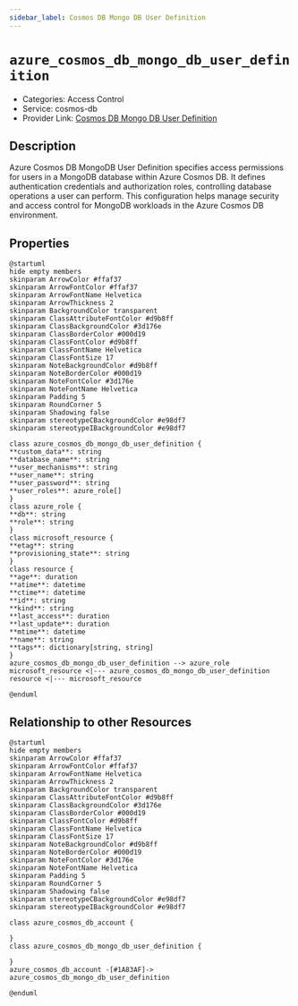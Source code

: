 ```yaml
---
sidebar_label: Cosmos DB Mongo DB User Definition
---
```


# `azure_cosmos_db_mongo_db_user_definition`

- Categories: Access Control
- Service: cosmos-db
- Provider Link: [Cosmos DB Mongo DB User Definition](https://learn.microsoft.com/en-us/azure/cosmos-db/mongodb/)

## Description
Azure Cosmos DB MongoDB User Definition specifies access permissions for users in a MongoDB database within Azure Cosmos DB. It defines authentication credentials and authorization roles, controlling database operations a user can perform. This configuration helps manage security and access control for MongoDB workloads in the Azure Cosmos DB environment.

## Properties
<ZoomPanPinch>

```kroki imgType="plantuml" imgAlt="Diagram of Cosmos DB Mongo DB User Definition data model"
@startuml
hide empty members
skinparam ArrowColor #ffaf37
skinparam ArrowFontColor #ffaf37
skinparam ArrowFontName Helvetica
skinparam ArrowThickness 2
skinparam BackgroundColor transparent
skinparam ClassAttributeFontColor #d9b8ff
skinparam ClassBackgroundColor #3d176e
skinparam ClassBorderColor #000d19
skinparam ClassFontColor #d9b8ff
skinparam ClassFontName Helvetica
skinparam ClassFontSize 17
skinparam NoteBackgroundColor #d9b8ff
skinparam NoteBorderColor #000d19
skinparam NoteFontColor #3d176e
skinparam NoteFontName Helvetica
skinparam Padding 5
skinparam RoundCorner 5
skinparam Shadowing false
skinparam stereotypeCBackgroundColor #e98df7
skinparam stereotypeIBackgroundColor #e98df7

class azure_cosmos_db_mongo_db_user_definition {
**custom_data**: string
**database_name**: string
**user_mechanisms**: string
**user_name**: string
**user_password**: string
**user_roles**: azure_role[]
}
class azure_role {
**db**: string
**role**: string
}
class microsoft_resource {
**etag**: string
**provisioning_state**: string
}
class resource {
**age**: duration
**atime**: datetime
**ctime**: datetime
**id**: string
**kind**: string
**last_access**: duration
**last_update**: duration
**mtime**: datetime
**name**: string
**tags**: dictionary[string, string]
}
azure_cosmos_db_mongo_db_user_definition --> azure_role
microsoft_resource <|--- azure_cosmos_db_mongo_db_user_definition
resource <|--- microsoft_resource

@enduml
```

</ZoomPanPinch>


## Relationship to other Resources
<ZoomPanPinch>

```kroki imgType="plantuml" imgAlt="Diagram of Cosmos DB Mongo DB User Definition resource relationships"
@startuml
hide empty members
skinparam ArrowColor #ffaf37
skinparam ArrowFontColor #ffaf37
skinparam ArrowFontName Helvetica
skinparam ArrowThickness 2
skinparam BackgroundColor transparent
skinparam ClassAttributeFontColor #d9b8ff
skinparam ClassBackgroundColor #3d176e
skinparam ClassBorderColor #000d19
skinparam ClassFontColor #d9b8ff
skinparam ClassFontName Helvetica
skinparam ClassFontSize 17
skinparam NoteBackgroundColor #d9b8ff
skinparam NoteBorderColor #000d19
skinparam NoteFontColor #3d176e
skinparam NoteFontName Helvetica
skinparam Padding 5
skinparam RoundCorner 5
skinparam Shadowing false
skinparam stereotypeCBackgroundColor #e98df7
skinparam stereotypeIBackgroundColor #e98df7

class azure_cosmos_db_account {

}
class azure_cosmos_db_mongo_db_user_definition {

}
azure_cosmos_db_account -[#1A83AF]-> azure_cosmos_db_mongo_db_user_definition

@enduml
```

</ZoomPanPinch>




